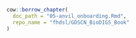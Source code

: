 :::: {.borrowed_chunk}
```r
cow::borrow_chapter(
  doc_path = "05-anvil_onboarding.Rmd",
  repo_name = "fhdsl/GDSCN_BioDIGS_Book"
)
```
::::
